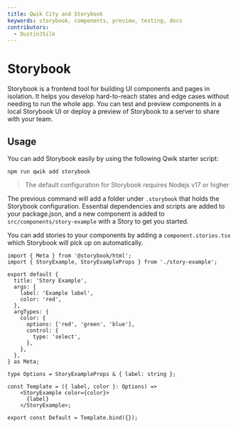 ```yaml
---
title: Qwik City and Storybook
keywords: storybook, components, preview, testing, docs
contributors:
  - DustinJSilk
---
```


# Storybook

Storybook is a frontend tool for building UI components and pages in isolation.
It helps you develop hard-to-reach states and edge cases without needing to run
the whole app. You can test and preview components in a local Storybook UI or
deploy a preview of Storybook to a server to share with your team.

## Usage

You can add Storybook easily by using the following Qwik starter script:

```shell
npm run qwik add storybook
```

> The default configuration for Storybook requires Nodejs v17 or higher

The previous command will add a folder under `.storybook` that holds the
Storybook configuration. Essential dependencies and scripts are added to your
package.json, and a new component is added to `src/components/story-example`
with a Story to get you started.

You can add stories to your components by adding a `component.stories.tsx` which
Storybook will pick up on automatically.

```tsx
import { Meta } from '@storybook/html';
import { StoryExample, StoryExampleProps } from './story-example';

export default {
  title: 'Story Example',
  args: {
    label: 'Example label',
    color: 'red',
  },
  argTypes: {
    color: {
      options: ['red', 'green', 'blue'],
      control: {
        type: 'select',
      },
    },
  },
} as Meta;

type Options = StoryExampleProps & { label: string };

const Template = ({ label, color }: Options) =>
    <StoryExample color={color}>
      {label}
    </StoryExample>;

export const Default = Template.bind({});
```
